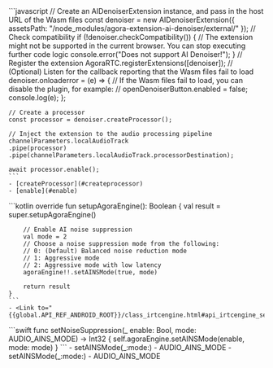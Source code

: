 <PlatformWrapper platform="web">
    ```javascript
    // Create an AIDenoiserExtension instance, and pass in the host URL of the Wasm files
    const denoiser = new AIDenoiserExtension({ assetsPath: "/node_modules/agora-extension-ai-denoiser/external/" });
    // Check compatibility
    if (!denoiser.checkCompatibility()) {
        // The extension might not be supported in the current browser. You can stop executing further code logic
        console.error("Does not support AI Denoiser!");
    }
    // Register the extension
    AgoraRTC.registerExtensions([denoiser]);
    // (Optional) Listen for the callback reporting that the Wasm files fail to load
    denoiser.onloaderror = (e) => {
        // If the Wasm files fail to load, you can disable the plugin, for example:
        // openDenoiserButton.enabled = false;
        console.log(e);
    };

    // Create a processor
    const processor = denoiser.createProcessor();

    // Inject the extension to the audio processing pipeline
    channelParameters.localAudioTrack
    .pipe(processor)
    .pipe(channelParameters.localAudioTrack.processorDestination);

    await processor.enable();
    ```
    - [createProcessor](#createprocessor)
    - [enable](#enable)
</PlatformWrapper>
<PlatformWrapper platform="android">
    ```kotlin
    override fun setupAgoraEngine(): Boolean {
        val result = super.setupAgoraEngine()

        // Enable AI noise suppression
        val mode = 2
        // Choose a noise suppression mode from the following:
        // 0: (Default) Balanced noise reduction mode
        // 1: Aggressive mode
        // 2: Aggressive mode with low latency
        agoraEngine!!.setAINSMode(true, mode)

        return result
    }    
    ```
    - <Link to="{{global.API_REF_ANDROID_ROOT}}/class_irtcengine.html#api_irtcengine_setainsmode">setAINSMode</Link>
</PlatformWrapper>

<PlatformWrapper platform="ios, macos">
    ```swift
    func setNoiseSuppression(_ enable: Bool, mode: AUDIO_AINS_MODE) -> Int32 {
        self.agoraEngine.setAINSMode(enable, mode: mode)
    }
    ```
    <PlatformWrapper platform="ios">
    - <Link to="{{Global.API_REF_IOS_ROOT_RTC_KIT}}/agorartcenginekit/setainsmode(_:mode:)">setAINSMode(_:mode:)</Link>
    - <Link to="{{Global.API_REF_IOS_ROOT_RTC_KIT}}/audio_ains_mode">AUDIO_AINS_MODE</Link>
    </PlatformWrapper>
    <PlatformWrapper platform="macos">
    - <Link to="{{Global.API_REF_MACOS_ROOT_RTC_KIT}}/agorartcenginekit/setainsmode(_:mode:)">setAINSMode(_:mode:)</Link>
    - <Link to="{{Global.API_REF_MACOS_ROOT_RTC_KIT}}/audio_ains_mode">AUDIO_AINS_MODE</Link>
    </PlatformWrapper>

</PlatformWrapper>